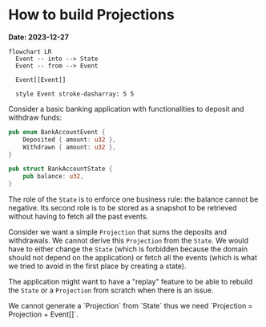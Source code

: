 
# How to build Projections

**Date: 2023-12-27**

```mermaid
flowchart LR
  Event -- into --> State
  Event -- from --> Event

  Event[[Event]]

  style Event stroke-dasharray: 5 5
```

Consider a basic banking application with functionalities to deposit and withdraw funds:

```rs
pub enum BankAccountEvent {
    Deposited { amount: u32 },
    Withdrawn { amount: u32 },
}

pub struct BankAccountState {
    pub balance: u32,
}
```

The role of the `State` is to enforce one business rule: the balance cannot be negative. Its second role is to be stored as a snapshot to be retrieved without having to fetch all the past events.

Consider we want a simple `Projection` that sums the deposits and withdrawals. We cannot derive this `Projection` from the `State`. We would have to either change the `State` (which is forbidden because the domain should not depend on the application) or fetch all the events (which is what we tried to avoid in the first place by creating a state).

The application might want to have a "replay" feature to be able to rebuild the `State` or a `Projection` from scratch when there is an issue.

<Callout emoji="💡">
  We cannot generate a `Projection` from `State` thus we need `Projection =
  Projection + Event[]`.
</Callout>

